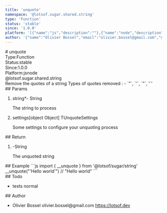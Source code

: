 ```yaml
---
title: 'unquote'
namespace: '@lotsof.sugar.shared.string'
type: 'Function'
status: 'stable'
since: '1.0.0'
platform: '[{"name":"js","description":""},{"name":"node","description":""}]'
author: '{"name":"Olivier Bossel","email":"olivier.bossel@gmail.com","url":"https://lotsof.dev"}'
---
```

<div class="docmap-mdx">
# unquote
<div class="_metas">
<div class="_type"><span class="_type-label">Type:</span><span class="_type-value">Function</span></div>
<div class="_status"><span class="_status-label">Status:</span><span class="_status-value -stable">stable</span></div>
<div class="_since"><span class="_since-label">Since:</span><span class="_since-value">1.0.0</span></div>
<div class="_platform"><span class="_platform-label">Platform:</span><span class="_platform-value -js">js</span><span class="_platform-value -node">node</span></div>
</div>
<div class="_namespace">@lotsof.sugar.shared.string</div>
<div class="_description typo-format typo-rhythm">
Remove the quotes of a string
Types of quotes removed :
- `&quot;`, `&#39;`, `”`, &#39;`&#39;
</div>
<div class="_params">
## Params
<ol class="_list">
<li class="_item">
<span class="_name">string<span class="_required">*</span></span><span class="_default">-</span> <span class="_type">String</span>
<p class="_description">The string to process</p>
</li>
<li class="_item">
<span class="_name">settings</span><span class="_default">&lsqb;object Object&rsqb;</span> <span class="_type">TUnquoteSettings</span>
<p class="_description">Some settings to configure your unquoting process</p>
</li>
</ol>
</div>
<div class="_return">
## Return
<ol class="_list">
<li class="_item">
<span class="_default">-</span><span class="_type">String</span>
<p class="_description">The unquoted string</p>
</li>
</ol>
</div>
<div class="_examples">
## Example
```js
import { __unquote } from '@lotsof/sugar/string'
__unquote("'Hello world'") // "Hello world"
```
</div>
<div class="_todo">
## Todo
<ul class="_list">
<li class="_item">
<span class="_description">tests</span>
<span class="_priority -normal">normal</span>
</li>
</ul>
</div>
<div class="_author">
## Author
<ul class="_list">
<li class="_item">
<span class="_name">Olivier Bossel</span>
<span class="_email">olivier.bossel@gmail.com</span>
<a href="https://lotsof.dev" target="_blank" class="_url">https://lotsof.dev</a>
</li>
</ul>
</div>
</div>